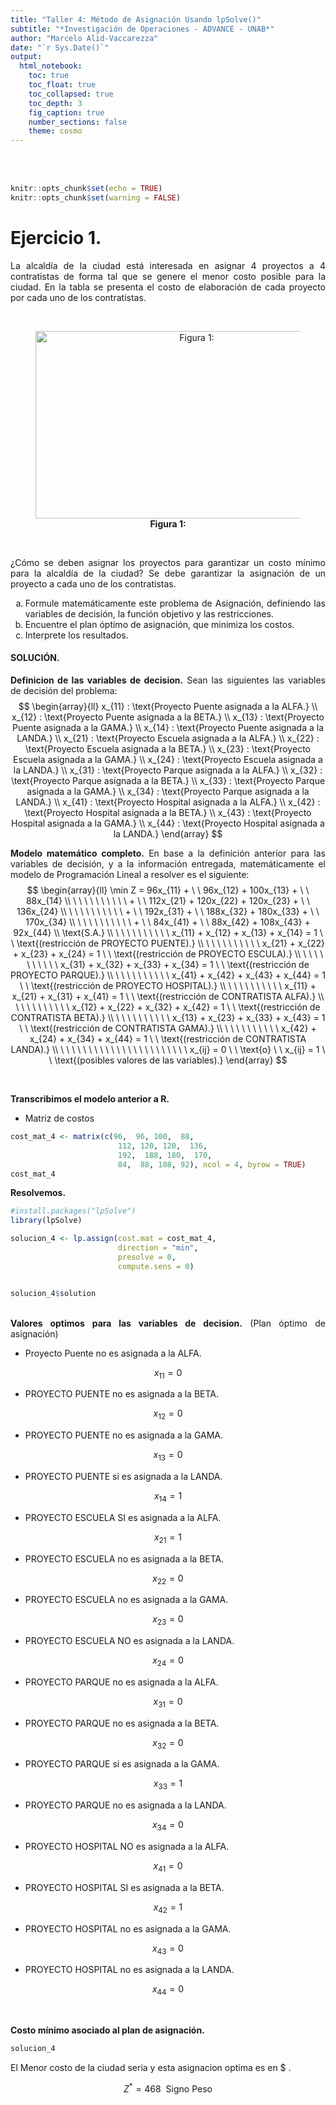 ---
title: "Taller 4: Método de Asignación Usando lpSolve()"
subtitle: "*Investigación de Operaciones - ADVANCE - UNAB*"
author: "Marcelo Alid-Vaccarezza"
date: "`r Sys.Date()`"
output:
  html_notebook:
    toc: true
    toc_float: true
    toc_collapsed: true
    toc_depth: 3
    fig_caption: true
    number_sections: false
    theme: cosmo
---

<div style="text-align: justify">
<br>
<br>


```{r setup, include = FALSE}
knitr::opts_chunk$set(echo = TRUE)
knitr::opts_chunk$set(warning = FALSE)
```


# **Ejercicio 1.** 
La alcaldía de la ciudad está interesada en asignar 4 proyectos a 4 contratistas de forma tal que se genere el menor costo posible para la ciudad. En la tabla se presenta el costo de elaboración de cada proyecto por cada uno de los contratistas.

<br>
<center>

![**Figura 1:** ](Figura_1_Problema_1_Taller_4_Metodo_Asignacion_Usando_lpSolve.png ""){height="300px" width="500px"}

</center>
<br>

¿Cómo se deben asignar los proyectos para garantizar un costo mínimo para la alcaldía de la ciudad? Se debe garantizar la asignación de un proyecto a cada uno de los contratistas.

(a) Formule matemáticamente este problema de Asignación, definiendo las variables de decisión, la función objetivo y las restricciones.
(b) Encuentre el plan óptimo de asignación, que minimiza los costos.
(c) Interprete los resultados.

#### SOLUCIÓN.
**Definicion de las variables de decision.** Sean las siguientes las variables de decisión del problema:
$$
\begin{array}{ll}
x_{11} : \text{Proyecto Puente asignada a la ALFA.} \\ 
x_{12} : \text{Proyecto Puente asignada a la BETA.} \\  
x_{13} : \text{Proyecto Puente asignada a la GAMA.} \\  
x_{14} : \text{Proyecto Puente asignada a la LANDA.} \\
x_{21} : \text{Proyecto Escuela asignada a la ALFA.} \\  
x_{22} : \text{Proyecto Escuela asignada a la BETA.} \\  
x_{23} : \text{Proyecto Escuela asignada a la GAMA.} \\  
x_{24} : \text{Proyecto Escuela asignada a la LANDA.} \\ 
x_{31} : \text{Proyecto Parque asignada a la ALFA.} \\ 
x_{32} : \text{Proyecto Parque asignada a la BETA.} \\ 
x_{33} : \text{Proyecto Parque asignada a la GAMA.} \\ 
x_{34} : \text{Proyecto Parque asignada a la LANDA.} \\
x_{41} : \text{Proyecto Hospital asignada a la ALFA.} \\
x_{42} : \text{Proyecto Hospital asignada a la BETA.} \\ 
x_{43} : \text{Proyecto Hospital asignada a la GAMA.} \\
x_{44} : \text{Proyecto Hospital asignada a la LANDA.}
\end{array}
$$

**Modelo matemático completo.** En base a la definición anterior para las variables de decisión, y a la información entregada, matemáticamente el modelo de Programación Lineal a resolver es el siguiente: 
$$
\begin{array}{ll}
\min Z = 96x_{11} + \ \ 96x_{12} + 100x_{13} + \ \ 88x_{14} \\
\ \ \ \ \ \ \ \ \ \ + \ \ 112x_{21} + 120x_{22} + 120x_{23} + \ \ 136x_{24} \\
\ \ \ \ \ \ \ \ \ \ + \ \ 192x_{31} + \ \ 188x_{32} + 180x_{33} + \ \ 170x_{34} \\
\ \ \ \ \ \ \ \ \ \ + \ \ 84x_{41} + \ \ 88x_{42} + 108x_{43} + 92x_{44} \\ 
\text{S.A.} \\
\ \ \ \ \ \ \ \ \ \ x_{11} + x_{12} + x_{13} + x_{14} = 1 \ \ \text{(restricción de PROYECTO PUENTE).} \\     
\ \ \ \ \ \ \ \ \ \ x_{21} + x_{22} + x_{23} + x_{24} = 1 \ \ \text{(restricción de PROYECTO ESCULA).} \\    
\ \ \ \ \ \ \ \ \ \ x_{31} + x_{32} + x_{33} + x_{34} = 1 \ \ \text{(restricción de PROYECTO PARQUE).} \\   
\ \ \ \ \ \ \ \ \ \ x_{41} + x_{42} + x_{43} + x_{44} = 1 \ \ \text{(restricción de PROYECTO HOSPITAL).} \\   
\ \ \ \ \ \ \ \ \ \ x_{11} + x_{21} + x_{31} + x_{41} = 1 \ \ \text{(restricción de CONTRATISTA ALFA).} \\   
\ \ \ \ \ \ \ \ \ \ x_{12} + x_{22} + x_{32} + x_{42} = 1 \ \ \text{(restricción de CONTRATISTA BETA).} \\       
\ \ \ \ \ \ \ \ \ \ x_{13} + x_{23} + x_{33} + x_{43} = 1 \ \ \text{(restricción de CONTRATISTA GAMA).} \\       
\ \ \ \ \ \ \ \ \ \ x_{42} + x_{24} + x_{34} + x_{44} = 1 \ \ \text{(restricción de CONTRATISTA LANDA).} \\       
\ \ \ \ \ \ \ \ \ \ \ \ \ \ \ \ \ \ \ \ \ \ \ x_{ij} = 0 \ \ \text{o} \ \ x_{ij} = 1 \ \ \text{(posibles valores de las variables).} 
\end{array}
$$


<br>

**Transcribimos el modelo anterior a R.** 

* Matriz de costos
```{r}
cost_mat_4 <- matrix(c(96,  96, 100,  88,
                        112, 120, 120,  136,
                        192,  188, 180,  170,
                        84,  88, 108, 92), ncol = 4, byrow = TRUE)
cost_mat_4
```
**Resolvemos.**
```{r}
#install.packages("lpSolve")
library(lpSolve)

solucion_4 <- lp.assign(cost.mat = cost_mat_4, 
                        direction = "min", 
                        presolve = 0, 
                        compute.sens = 0)


solucion_4$solution
```
<br>
**Valores optimos para las variables de decision.** (Plan óptimo de asignación)

* Proyecto Puente no es asignada a la ALFA.  

$$x_{11} =0$$

* PROYECTO PUENTE no es asignada a la BETA.  

$$x_{12} = 0$$

* PROYECTO PUENTE no es asignada a la GAMA.  

$$x_{13} = 0$$

* PROYECTO PUENTE si es asignada a la LANDA.  

$$x_{14} = 1$$

* PROYECTO ESCUELA SI es asignada a la ALFA.  

$$x_{21} = 1$$

* PROYECTO ESCUELA no es asignada a la BETA.  

$$x_{22} = 0$$

* PROYECTO ESCUELA no es asignada a la GAMA.  

$$x_{23} = 0$$

* PROYECTO ESCUELA NO es asignada a la LANDA.  

$$x_{24} = 0$$

* PROYECTO PARQUE no es asignada a la ALFA.  

$$x_{31} = 0$$

* PROYECTO PARQUE no es asignada a la BETA.  

$$x_{32} = 0$$

* PROYECTO PARQUE si es asignada a la GAMA.  

$$x_{33} = 1$$

* PROYECTO PARQUE no es asignada a la LANDA.  

$$x_{34} = 0$$

* PROYECTO HOSPITAL NO es asignada a la ALFA.  

$$x_{41} = 0$$

* PROYECTO HOSPITAL SI es asignada a la BETA.  

$$x_{42} = 1$$

* PROYECTO HOSPITAL no es asignada a la GAMA.  

$$x_{43} = 0$$

* PROYECTO HOSPITAL no es asignada a la LANDA.  

$$x_{44} = 0$$

<br>

**Costo mínimo asociado al plan de asignación.**
```{r}
solucion_4
```

El Menor costo de la ciudad seria y esta asignacion optima es en $ .

$$Z^* = 468 \ \ \text{Signo Peso}$$
